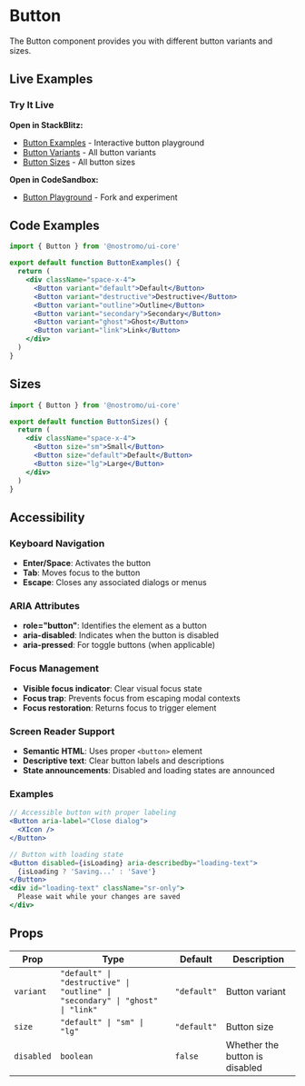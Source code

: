 
# Button

The Button component provides you with different button variants and sizes.

## Live Examples

<StorybookEmbed story="components-button--default" />

<StorybookEmbed story="components-button--all-variants" />

<StorybookEmbed story="components-button--all-sizes" />

### Try It Live

**Open in StackBlitz:**
- [Button Examples](https://stackblitz.com/edit/nostromo-ui-button?file=src/App.tsx) - Interactive button playground
- [Button Variants](https://stackblitz.com/edit/nostromo-ui-button-variants?file=src/App.tsx) - All button variants
- [Button Sizes](https://stackblitz.com/edit/nostromo-ui-button-sizes?file=src/App.tsx) - All button sizes

**Open in CodeSandbox:**
- [Button Playground](https://codesandbox.io/s/nostromo-ui-button-xyz123) - Fork and experiment

## Code Examples

```jsx
import { Button } from '@nostromo/ui-core'

export default function ButtonExamples() {
  return (
    <div className="space-x-4">
      <Button variant="default">Default</Button>
      <Button variant="destructive">Destructive</Button>
      <Button variant="outline">Outline</Button>
      <Button variant="secondary">Secondary</Button>
      <Button variant="ghost">Ghost</Button>
      <Button variant="link">Link</Button>
    </div>
  )
}
```

## Sizes

```jsx
import { Button } from '@nostromo/ui-core'

export default function ButtonSizes() {
  return (
    <div className="space-x-4">
      <Button size="sm">Small</Button>
      <Button size="default">Default</Button>
      <Button size="lg">Large</Button>
    </div>
  )
}
```

## Accessibility

### Keyboard Navigation
- **Enter/Space**: Activates the button
- **Tab**: Moves focus to the button
- **Escape**: Closes any associated dialogs or menus

### ARIA Attributes
- **role="button"**: Identifies the element as a button
- **aria-disabled**: Indicates when the button is disabled
- **aria-pressed**: For toggle buttons (when applicable)

### Focus Management
- **Visible focus indicator**: Clear visual focus state
- **Focus trap**: Prevents focus from escaping modal contexts
- **Focus restoration**: Returns focus to trigger element

### Screen Reader Support
- **Semantic HTML**: Uses proper `<button>` element
- **Descriptive text**: Clear button labels and descriptions
- **State announcements**: Disabled and loading states are announced

### Examples
```jsx
// Accessible button with proper labeling
<Button aria-label="Close dialog">
  <XIcon />
</Button>

// Button with loading state
<Button disabled={isLoading} aria-describedby="loading-text">
  {isLoading ? 'Saving...' : 'Save'}
</Button>
<div id="loading-text" className="sr-only">
  Please wait while your changes are saved
</div>
```

## Props

| Prop | Type | Default | Description |
|------|------|---------|-------------|
| `variant` | `"default" \| "destructive" \| "outline" \| "secondary" \| "ghost" \| "link"` | `"default"` | Button variant |
| `size` | `"default" \| "sm" \| "lg"` | `"default"` | Button size |
| `disabled` | `boolean` | `false` | Whether the button is disabled |
